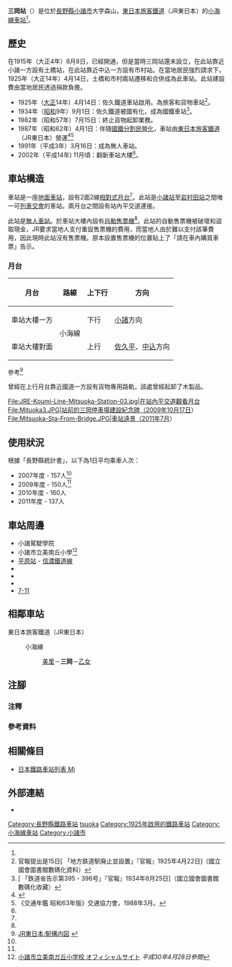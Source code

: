 {{NoteTA
|T=zh-hans:三冈站;zh-hk:三岡站;zh-tw:三岡車站;
|1=zh-hans:三冈站;zh-hk:三岡站;zh-tw:三岡車站;
}}
{{Infobox station
|公司色 = green
|站名 = 三岡
|圖片 = JRE-Koumi-Line-Mitsuoka-Station-01.jpg
|圖片說明 = 車站大樓（右）與月台上的候車室（左）
|日文原名 = 三岡
|平假名 = みつおか
|羅馬拼音 = Mitsuoka
|副站名 = 
|電報略號 = ミツ<ref name="nagano-zeneki">{{Cite book|author=信濃毎日新聞社出版部 |title=長野県鉄道全駅 増補改訂版 |publisher=信濃毎日新聞社 |date=2011-07-24 |isbn=9784784071647 |page=135|language=ja}}</ref>
|所在地 = {{JPN}}[[長野縣|長野縣]][[小諸市|小諸市]]大字森山<ref name="nagano-zeneki"/>
|座標 = {{coord|36|18|14.57|N|138|26|54.63|E|type:railwaystation_region:JP-24|display=inline,title}}
|車站構造 = [[地面車站|地面車站]]<ref name="nagano-zeneki"/>
|月台配置 = 2面2線<ref name="nagano-zeneki"/>
|啟用年月日 = 1925年（[[大正|大正]]4年）4月14日{{refnest|group="注"|在JR東日本網站中提出大正4年4月14日<ref>{{Cite web |url=http://www.jreast.co.jp/estation/station/info.aspx?StationCd=1468 |title=駅の情報（三岡駅）：JR東日本 |accessdate=2017-07-30 |publisher=東日本旅客鉄道 |archiveurl=https://web.archive.org/web/20160613060351/http://www.jreast.co.jp/estation/station/info.aspx?StationCd=1468 |archivedate=2016-06-13 |language=ja |dead-url=no }}</ref>。}}
|廢站年月日 = 
|乘客人數 = 137
|上下車人次 = 
|統計年度 = 2011
|轉車 = 
|全寬備註 = [[無人車站|無人車站]]<ref name="nagano-zeneki"/><br>海拔：705.3米<ref name="nagano-zeneki"/>
|adjacent = {{Adjacent stations|system=東日本旅客鐵道|line=小海線|left=美里|right=乙女|note-left=1.5km|note-mid=距離[[小淵澤站|小淵澤]]75.3km|note-right=1.1km}}
}}
'''三岡站'''（{{jpn|j=三岡駅|hg=みつおかえき|rm=Mitsuoka eki|f=y}}）是位於[[長野縣|長野縣]][[小諸市|小諸市]]大字森山，[[東日本旅客鐵道|東日本旅客鐵道]]（JR東日本）的[[小海線|小海線]][[鐵路車站|車站]]<ref name="nagano-zeneki"/>。

== 歷史 ==
在1915年（大正4年）8月8日，{{Translink|ja|佐久鉄道|佐久鐵道}}已經開通，但是當時三岡站還未設立，在此站靠近小諸一方設有土橋站，在此站靠近中込一方設有市村站。在當地居民強烈請求下，1925年（大正14年）4月14日，土橋和市村兩站遷移和合併成為此車站。此站建設費由當地居民透過捐款負擔。

* 1925年（[[大正|大正]]14年）4月14日：佐久鐵道車站啟用。為旅客和貨物車站<ref>官報提出是15日[{{NDLDC|2955945/8}} 「地方鉄道駅廃止並設置」『官報』1925年4月22日]（國立國會圖書館數碼化資料）</ref>。
* 1934年（[[昭和|昭和]]9年）9月1日：佐久鐵道被國有化，成為國鐵車站<ref>[{{NDLDC|2958772/3}} 「鉄道省告示第395・396号」『官報』1934年8月25日]（國立國會圖書館數碼化收藏）</ref>。
* 1982年（昭和57年）7月15日：終止貨物起卸業務。
* 1987年（昭和62年）4月1日：伴隨[[國鐵分割民營化|國鐵分割民營化]]，車站由[[東日本旅客鐵道|東日本旅客鐵道]]（JR東日本）營運<ref name="sone03">{{Cite book|author={{Translink|ja|曽根悟|曾根悟}}（監修） |title=週刊 歴史でめぐる鉄道全路線 国鉄・JR |editor=朝日新聞出版分冊百科編集部（編集） |publisher={{Translink|ja|朝日新聞出版}} |series=週刊朝日百科 |volume=3号 飯田線・身延線・小海線 |date=2009-07-26 |page=27 |language=ja}}</ref><ref name="trafic-yearbook-1988">《交通年鑑 昭和63年版》交通協力會，1988年3月。</ref>
* 1991年（平成3年）3月16日：成為無人車站。
* 2002年（平成14年) 11月頃：翻新車站大樓<ref name="nagano-zeneki"/>。

== 車站構造 ==
車站是一座[[地面車站|地面車站]]，設有2面2線[[相對式月台|相對式月台]]<ref name="nagano-zeneki"/>。此站是[[小諸站|小諸站]]至[[岩村田站|岩村田站]]之間唯一可[[列車交會|列車交會]]的車站。兩月台之間設有站內平交道連接。

此站是[[無人車站|無人車站]]。於車站大樓內設有[[自動售票機|自動售票機]]<ref name="nagano-zeneki"/>。此站的自動售票機被破壞和盜取現金，JR要求當地人支付重設售票機的費用，而當地人由於難以支付該筆費用，因此現時此站沒有售票機。原本設置售票機的位置貼上了「請在車內購買車票」告示。

=== 月台 ===
{| rules="rows" class="wikitable"
!月台!!路線!!上下行!!方向
|-
!車站大樓一方
|rowspan="2"|{{Color|green|■}}小海線
|下行
|[[小諸站|小諸]]方向
|-
!車站大樓對面
|上行
|[[佐久平站|佐久平]]、[[中込站|中込]]方向
|}
參考<ref>[https://www.jreast.co.jp/estation/stations/1468.html JR東日本:駅構内図] {{Wayback|url=https://www.jreast.co.jp/estation/stations/1468.html |date=20211217005407 }}{{ja icon}}</ref>

曾經在上行月台靠近國道一方設有貨物專用路軌，該處曾經起卸了木製品。

<gallery>
File:JRE-Koumi-Line-Mitsuoka-Station-03.jpg|在站內平交道觀看月台
File:Mituoka3.JPG|站前的三岡停車場建設紀念碑（2009年10月17日）
File:Mitsuoka-Sta-From-Bridge.JPG|車站遠景（2011年7月）
</gallery>

== 使用狀況 ==
根據「長野縣統計書」，以下為1日平均乘車人次：
* 2007年度 - 157人<ref name="nagano-zeneki"/>
* 2009年度 - 150人<ref name="nagano-zeneki"/>
* 2010年度 - 160人
* 2011年度 - 137人

== 車站周邊 ==
* 小諸駕駛學院
* 小諸市立美南丘小學<ref>[http://minamigaoka.komoro.ed.jp/ 小諸市立美南ガ丘小学校 オフィシャルサイト] {{Wayback|url=http://minamigaoka.komoro.ed.jp/ |date=20160422024812 }} ''平成30年4月28日參閲''</ref>
* [[平原站_(日本)|平原站]] - [[信濃鐵道線|信濃鐵道線]]
* {{Translink|ja|長野県道141号耳取三岡停車場線|長野縣道141號耳取三岡停車場線}}
* {{Translink|ja|長野県道137号借宿小諸線|長野縣道137號借宿小諸線}}
* {{Translink|ja|国道141号|國道141號}}
* [[7-11|7-11]]

== 相鄰車站 ==
; 東日本旅客鐵道（JR東日本）
: {{Color|green|■}}小海線
:: [[美里站|美里]]－'''三岡'''－[[乙女站|乙女]]
== 注腳 ==
=== 注釋 ===
{{Reflist|group="注"}}
=== 參考資料 ===
{{Reflist}}
== 相關條目 ==
{{commonscat|Mitsuoka Station}}
* [[日本鐵路車站列表_Mi|日本鐵路車站列表 Mi]]
== 外部連結 ==
*{{外部連結/JR東日本車站|1468|三岡}}{{ja icon}}
{{小海線}}
{{DEFAULTSORT:Mitsuoka}}
[[Category:長野縣鐵路車站|Category:長野縣鐵路車站]]
[[Category:日本鐵路車站_Mi|tsuoka]]
[[Category:1925年啟用的鐵路車站|Category:1925年啟用的鐵路車站]]
[[Category:小海線車站|Category:小海線車站]]
[[Category:小諸市|Category:小諸市]]